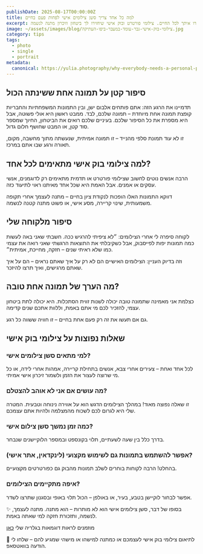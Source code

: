 ```yaml
---
publishDate: 2025-08-17T00:00:00Z
title: למה כל אחד צריך סשן צילומים אישי לפחות פעם בחיים
excerpt: למה כל אחד צריך סשן צילומים אישי לפחות פעם בחיים? גילוי עצמי, חוויה מרגשת ותמונות שישארו איתך לכל החיים. צילומי פורטרט ובוק אישי שיחזירו לך ביטחון וזיכרון מתנה לנשמה.
image: ~/assets/images/blog/צילומי-בוק-אישי-גבר-עומד-במעבר-ביפו-העתיקה.jpg
category: tips
tags:
  - photo
  - single
  - portrait
metadata:
  canonical: https://yulia.photography/why-everybody-needs-a-personal-photoshot
---
```

## סיפור קטן על תמונה אחת ששינתה הכול
תדמיינו את הרגע הזה: אתם פותחים אלבום ישן, ובין התמונות המשפחתיות והחבריות קופצת תמונה אחת מיוחדת – תמונה שלכם, לבד. ממבט ראשון היא אולי פשוטה, אבל היא מספרת את כל הסיפור שלכם. בעיניים שלכם רואים את הביטחון, החיוך שמספר סוד קטן, או המבט שחושף חלום גדול.

זו לא עוד תמונת סלפי מהנייד – זו תמונה אמיתית, שנעשתה מתוך מחשבה, מקום, תאורה ורגע שבו אתם במרכז.

## למה צילומי בוק אישי מתאימים לכל אחד?
הרבה אנשים נוטים לחשוב שצילומי פורטרט או תדמית מתאימים רק לדוגמנים, אנשי עסקים או אמנים. אבל האמת היא שכל אחד מאיתנו ראוי לתיעוד כזה.

דווקא התמונות האלו הופכות לנקודת ציון בחיים – מתנה לעצמך אחרי תקופה משמעותית, שינוי קריירה, מסע אישי, או פשוט מתנה קטנה לנשמה.

## סיפור מלקוחה שלי
לקוחה סיפרה לי אחרי הצילומים: ״לא ציפיתי להרגיש ככה. חשבתי שאני באה לעשות כמה תמונות יפות לפייסבוק, אבל כשקיבלתי את התוצאות הרגשתי שאני רואה את עצמי כמו שלא ראיתי שנים – חזקה, מחייכת, אמיתית״.

וזה בדיוק העניין: הצילומים האישיים הם לא רק על איך שאתם נראים – הם על איך שאתם מרגישים, ואיך תרצו להיזכר.

## מה הערך של תמונה אחת טובה?
כצלמת אני מאמינה שתמונה טובה יכולה לשנות זווית הסתכלות. היא יכולה לתת ביטחון עצמי, להזכיר לכם מי אתם באמת, וללוות אתכם שנים קדימה.

גם אם תעשו את זה רק פעם אחת בחיים – זו חוויה ששווה כל רגע.

## שאלות נפוצות על צילומי בוק אישי

### למי מתאים סשן צילומים אישי?
לכל אחד ואחת – צעירים אחרי צבא, אנשים בתחילת קריירה, אמהות אחרי לידה, או כל מי שרוצה לעצור את הזמן ולשמור זיכרון אישי אמיתי.

### מה עושים אם אני לא אוהב להצטלם?
זו שאלה נפוצה מאוד! במהלך הצילומים הדגש הוא על אווירה נינוחה וטבעית. המטרה שלי היא לגרום לכם לשכוח מהמצלמה ולהיות אתם עצמכם.

### כמה זמן נמשך סשן צילום אישי?
בדרך כלל בין שעה לשעתיים, תלוי בקונספט ובמספר הלוקיישנים שנבחר.

### אפשר להשתמש בתמונות גם לשימוש מקצועי (לינקדאין, אתר אישי)?
בהחלט! הרבה לקוחות בוחרים לשלב תמונות מהבוק גם כפורטרטים מקצועיים.

### איפה מתקיימים הצילומים?
אפשר לבחור לוקיישן בטבע, בעיר, או באולפן – הכול תלוי באופי ובסגנון שתרצו לשדר.

✨ בסופו של דבר, סשן צילומים אישי הוא לא מותרות – הוא מתנה. מתנה לעצמך, לנשמה, ותזכורת חזקה למי שאתה באמת.

מוזמנים לראות דוגמאות בגלריה שלי [כאן](/gallery/solo)

📸 לתיאום צילומי בוק אישי לעצמכם או כמתנה למישהו או מישהי שמגיע להם – שלחו לי הודעה בוואטסאפ.
